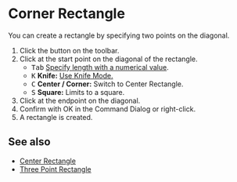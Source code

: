 
# Corner Rectangle

<Reference shortcut='' command='Corner Rectangle' button='Toolbar' />

You can create a rectangle by specifying two points on the diagonal.

1. Click the button <ButtonIcon type="button-corner-rectangle" /> on the toolbar.
2. Click at the start point on the diagonal of the rectangle.
   - <kbd>Tab</kbd> [Specify length with a numerical value](./sketching-tips#specify-dimensions-numerically).
   - <kbd>K</kbd> **Knife:** [Use Knife Mode.](./sketching-tips#use-knife-mode) 
   - <kbd>C</kbd> **Center / Corner:** Switch to Center Rectangle.
   - <kbd>S</kbd> **Square:** Limits to a square.
3. Click at the endpoint on the diagonal.
4. Confirm with OK in the Command Dialog or right-click.
5. A rectangle is created.

<VideoPlayer fileName="corner-rectangle"/>

## See also

- [Center Rectangle](./center-rectangle)
- [Three Point Rectangle](./three-point-rectangle)